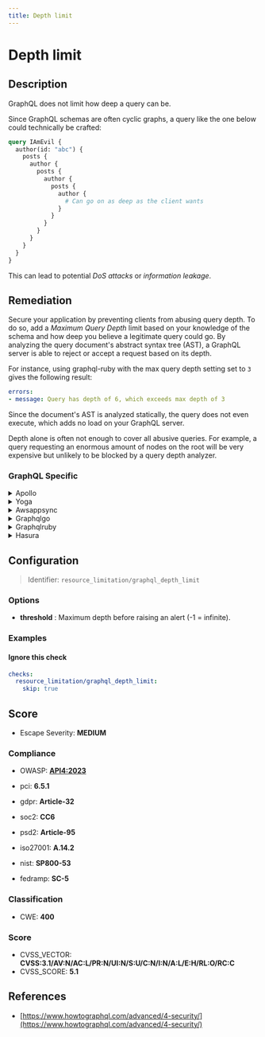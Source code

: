 ```yaml
---
title: Depth limit
---
```


# Depth limit

## Description

GraphQL does not limit how deep a query can be.

Since GraphQL schemas are often cyclic graphs, a query like the one below could technically be crafted:

```graphql
query IAmEvil {
  author(id: "abc") {
    posts {
      author {
        posts {
          author {
            posts {
              author {
                # Can go on as deep as the client wants
              }
            }
          }
        }
      }
    }
  }
}
```

This can lead to potential *DoS attacks* or *information leakage*.


## Remediation

Secure your application by preventing clients from abusing query depth.
To do so, add a *Maximum Query Depth* limit based on your knowledge of the schema and how deep you believe a legitimate query could go.
By analyzing the query document's abstract syntax tree (AST), a GraphQL server is able to reject or accept a request based on its depth.

For instance, using graphql-ruby with the max query depth setting set to `3` gives the following result:

```yaml
errors:
- message: Query has depth of 6, which exceeds max depth of 3
```

Since the document's AST is analyzed statically, the query does not even execute, which adds no load on your GraphQL server.

Depth alone is often not enough to cover all abusive queries. For example, a query requesting an enormous amount of nodes on the root will be very expensive but unlikely to be blocked by a query depth analyzer.



### GraphQL Specific

<details>
    <summary>Apollo</summary>

For the Apollo framework engine, ensure that you are implementing depth limiting to prevent overly complex queries from overloading the server. This can be achieved by using a validation rule that checks the depth of each query and rejects those that exceed a certain threshold. Libraries such as `graphql-depth-limit` can be used to easily set up depth limiting in your Apollo server configuration.

</details>

<details>
    <summary>Yoga</summary>

Ensure that the Yoga framework engine is updated to the latest version to mitigate any known vulnerabilities. Regularly review and apply security patches as they become available. Additionally, implement proper input validation to prevent injection attacks and configure the engine with secure defaults to minimize the risk of misconfiguration. Always follow best practices for authentication and authorization to protect sensitive data and resources.

</details>

<details>
    <summary>Awsappsync</summary>

To prevent issues with depth limits in AWS AppSync, it is recommended to define and enforce depth limiting on your GraphQL operations. This can be achieved by setting a maximum depth for queries in the AWS AppSync settings. Additionally, consider implementing cost analysis to ensure that queries do not exceed complexity that can impact performance. By using these strategies, you can protect your API against overly complex queries that could lead to performance degradation or abuse.

</details>

<details>
    <summary>Graphqlgo</summary>

To mitigate potential security vulnerabilities in the GraphQL Go framework engine, it is recommended to implement depth limiting on queries. Depth limiting restricts the complexity of the queries that can be executed by setting a maximum depth for each query. This prevents malicious users from crafting deeply nested queries that could potentially lead to performance issues or denial of service. To enforce depth limits, you can use middleware or custom logic that analyzes the query's abstract syntax tree (AST) before execution and rejects queries that exceed the specified depth threshold.

</details>

<details>
    <summary>Graphqlruby</summary>

In the GraphQL Ruby framework, to mitigate the risk of overly complex queries that can lead to performance issues or denial of service, implement a depth limit for queries. You can use the `max_depth` option in your schema definition to enforce a maximum depth for incoming queries. This will ensure that users cannot submit queries that exceed a certain level of nested fields, which can protect your application from unnecessary load and potential abuse. Additionally, consider using the graphql-depth_limit gem for more advanced depth limiting features.

</details>

<details>
    <summary>Hasura</summary>

To mitigate potential security risks in the Hasura framework engine, ensure that all GraphQL queries are validated against a strict schema and implement role-based access controls (RBAC) to limit permissions based on user roles. Additionally, use prepared statements or parameterized queries to prevent injection attacks, and regularly update the Hasura engine to the latest version to benefit from security patches and improvements.

</details>

## Configuration

> Identifier: `resource_limitation/graphql_depth_limit`

### Options

- **threshold** : Maximum depth before raising an alert (-1 = infinite).




### Examples



#### Ignore this check

```yaml
checks:
  resource_limitation/graphql_depth_limit:
    skip: true
```




## Score

- Escape Severity: **<span className="medium-severity">MEDIUM</span>**

### Compliance

- OWASP: **[API4:2023](https://github.com/OWASP/API-Security/blob/master/editions/2023/en/0xa4-unrestricted-resource-consumption.md)**

- pci: **6.5.1**
- gdpr: **Article-32**
- soc2: **CC6**
- psd2: **Article-95**
- iso27001: **A.14.2**
- nist: **SP800-53**
- fedramp: **SC-5**

### Classification

- CWE: **400**




### Score

- CVSS_VECTOR: **CVSS:3.1/AV:N/AC:L/PR:N/UI:N/S:U/C:N/I:N/A:L/E:H/RL:O/RC:C**
- CVSS_SCORE: **5.1**

## References

- [https://www.howtographql.com/advanced/4-security/](https://www.howtographql.com/advanced/4-security/)
  
